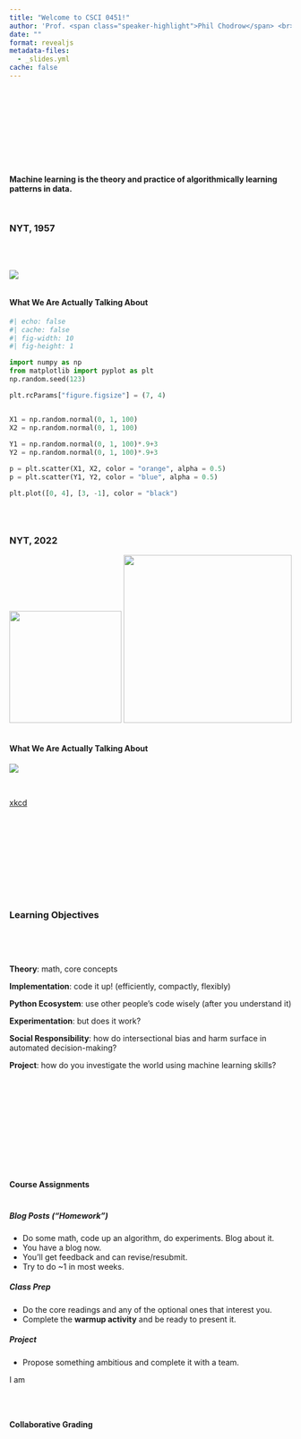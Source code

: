 ```yaml
---
title: "Welcome to CSCI 0451!"
author: 'Prof. <span class="speaker-highlight">Phil Chodrow</span> <br>Department of Computer Science<br>Middlebury College'  
date: ""
format: revealjs
metadata-files: 
  - _slides.yml
cache: false
---
```


## {.bg1}

<br> <br> <br> <br> <br> <br> <br> 

#### Machine learning is the theory and practice of algorithmically learning [patterns in data]{.alert}. 


## {.split-50 }

::: {.column .bg0}

### NYT, 1957

<br> <br>

::: {.stretch}
![](../assets/img/figs/perceptron-nyt.jpeg)
:::

:::

::: {.column .bg0}

::: {.fragment}

#### What We Are Actually Talking About

```python
#| echo: false
#| cache: false
#| fig-width: 10
#| fig-height: 1

import numpy as np
from matplotlib import pyplot as plt
np.random.seed(123)

plt.rcParams["figure.figsize"] = (7, 4)


X1 = np.random.normal(0, 1, 100)
X2 = np.random.normal(0, 1, 100)
 
Y1 = np.random.normal(0, 1, 100)*.9+3
Y2 = np.random.normal(0, 1, 100)*.9+3

p = plt.scatter(X1, X2, color = "orange", alpha = 0.5)
p = plt.scatter(Y1, Y2, color = "blue", alpha = 0.5)

plt.plot([0, 4], [3, -1], color = "black")
``` 

:::
:::

## {.split-50}

::: {.column .bg0}

### NYT, 2022


![](../assets/img/figs/language-model-nyt-face.png){width=200}
![](../assets/img/figs/language-model-nyt.png){width=300}


:::

::: {.column .bg0}

::: {.fragment}

#### What We Are Actually Talking About

![](https://imgs.xkcd.com/comics/machine_learning.png)

<br> 

[[xkcd](https://xkcd.com/1838/)]{.footnote}

:::

:::

## {.split-33}

::: {.column .bg1}

<br> <br> <br> <br> <br> <br> 

### Learning Objectives

:::

::: {.column .bg0}

<br> <br> 

**Theory**: math, core concepts

**Implementation**: code it up! (efficiently, compactly, flexibly)

**Python Ecosystem**: use other people's code wisely (after you understand it)

**Experimentation**: but does it work? 

**Social Responsibility**: how do intersectional bias and harm surface in automated decision-making?

**Project**: how do you investigate the world using machine learning skills?

:::


## {.split-30}

::: {.column .bg1}


<br> <br> <br> <br> <br> <br> <br> 


#### Course Assignments

:::

::: {.column .bg0}





##### Blog Posts ("Homework")

- Do some math, code up an algorithm, do experiments. Blog about it. 
- You have a blog now. 
- You'll get feedback and can revise/resubmit. 
- Try to do ~1 in most weeks. 

##### Class Prep

- Do the core readings and any of the optional ones that interest you. 
- Complete the [**warmup activity**]{.alert} and be ready to present it. 

##### Project

- Propose something ambitious and complete it with a team. 

[I am ]{.footnote}

:::




## {.split-50}

::: {.column .bg1}

#### Collaborative Grading

:::


## {background-image="../assets/img/figs/regions.gif" background-size="contain"}

## {background-image="../assets/img/figs/final-regions.png" background-size="contain"}
